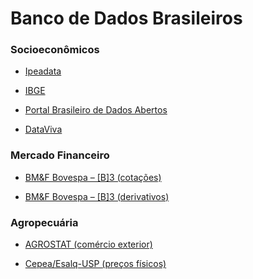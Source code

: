 # Banco de Dados Brasileiros

### Socioeconômicos

  - [Ipeadata](http://www.ipeadata.gov.br/)

  - [IBGE](https://ces.ibge.gov.br/base-de-dados/links-base-de-dados.html)

  - [Portal Brasileiro de Dados Abertos](http://dados.gov.br/)

  - [DataViva](http://www.dataviva.info/pt/)

### Mercado Financeiro
- [BM&F Bovespa – [B]3 (cotações)](http://www.bmfbovespa.com.br/pt_br/servicos/market-data/cotacoes/)

- [BM&F Bovespa – [B]3 (derivativos)](http://www2.bmf.com.br/Mais/Index.html?Idioma=pt-br)

### Agropecuária
- [AGROSTAT (comércio exterior)](http://indicadores.agricultura.gov.br/agrostat/index.htm)

- [Cepea/Esalq-USP (preços físicos)](https://www.cepea.esalq.usp.br/br/consultas-ao-banco-de-dados-do-site.aspx)
